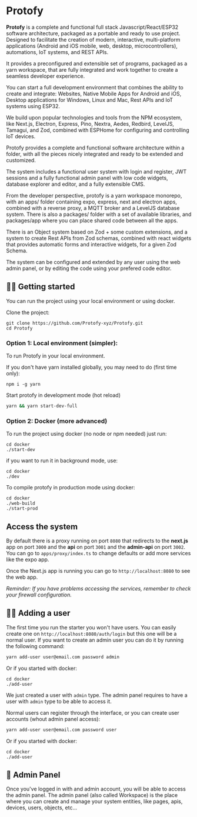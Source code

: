 # Protofy

**Protofy** is a complete and functional full stack Javascript/React/ESP32 software architecture, packaged as a portable and ready to use project.
Designed to facilitate the creation of modern, interactive, multi-platform applications (Android and iOS mobile, web, desktop, microcontrollers), automations, IoT systems, and REST APIs. 

It provides a preconfigured and extensible set of programs, packaged as a yarn workspace, that are fully integrated and work together to create a seamless developer experience.

You can start a full development environment that combines the ability to create and integrate: Websites, Native Mobile Apps for Android and iOS, Desktop applications for Windows, Linux and Mac, Rest APIs and IoT systems using ESP32.

We build upon popular technologies and tools from the NPM ecosystem, like Next.js, Electron, Express, Pino, Nextra, Aedes, Redbird, LevelJS, Tamagui, and Zod, combined with ESPHome for configuring and controlling IoT devices.

Protofy provides a complete and functional software architecture within a folder, with all the pieces nicely integrated and ready to be extended and customized.

The system includes a functional user system with login and register, JWT sessions and a fully functional admin panel with low code widgets, database explorer and editor, and a fully extensible CMS.

From the developer perspective, protofy is a yarn workspace monorepo, with an apps/ folder containing expo, express, next and electron apps, combined with a reverse proxy, a MQTT broker and a LevelJS database system.
There is also a packages/ folder with a set of available libraries, and packages/app where you can place shared code between all the apps.

There is an Object system based on Zod + some custom extensions, and a system to create Rest APIs from Zod schemas, combined with react widgets that provides automatic forms and interactive widgets, for a given Zod Schema.

The system can be configured and extended by any user using the web admin panel, or by editing the code using your prefered code editor. 


## 🏃‍♂️ Getting started

You can run the project using your local environment or using docker.

Clone the project:

```
git clone https://github.com/Protofy-xyz/Protofy.git
cd Protofy
```

### Option 1: Local environment (simpler): 

To run Protofy in your local environment. 

If you don't have yarn installed globally, you may need to do (first time only):

```
npm i -g yarn
```

Start protofy in development mode (hot reload)

```sh
yarn && yarn start-dev-full
```


### Option 2: Docker (more advanced)

To run the project using docker (no node or npm needed) just run:

```
cd docker
./start-dev
```

if you want to run it in background mode, use:

```
cd docker
./dev
```

To compile protofy in production mode using docker:

```
cd docker
./web-build
./start-prod
```

## Access the system

By default there is a proxy running on port `8080` that redirects to the **next.js** app on port `3000` and the **api** on port `3001` and the **admin-api** on port `3002`. You can go to `apps/proxy/index.ts` to change defaults or add more services like the expo app.

Once the Next.js app is running you can go to `http://localhost:8080` to see the web app. 

*Reminder: If you have problems accessing the services, remember to check your firewall configuration.*

## 🙋‍♂️ Adding a user
The first time you run the starter you won't have users. You can easily create one on `http://localhost:8080/auth/login` but this one will be a normal user. If you want to create an admin user you can do it by running the following command:

```sh
yarn add-user user@email.com password admin
```

Or if you started with docker: 

```
cd docker
./add-user
```

We just created a user with `admin` type.
The admin panel requires to have a user with `admin` type to be able to access it.

Normal users can register through the interface, or you can create user accounts (whout admin panel access):

```sh
yarn add-user user@email.com password user
```

Or if you started with docker: 

```
cd docker
./add-user
```

## 🔨 Admin Panel
Once you've logged in with and admin account, you will be able to access the admin panel. The admin panel (also called Workspace) is the place where you can create and manage your system entities, like pages, apis, devices, users, objects, etc...